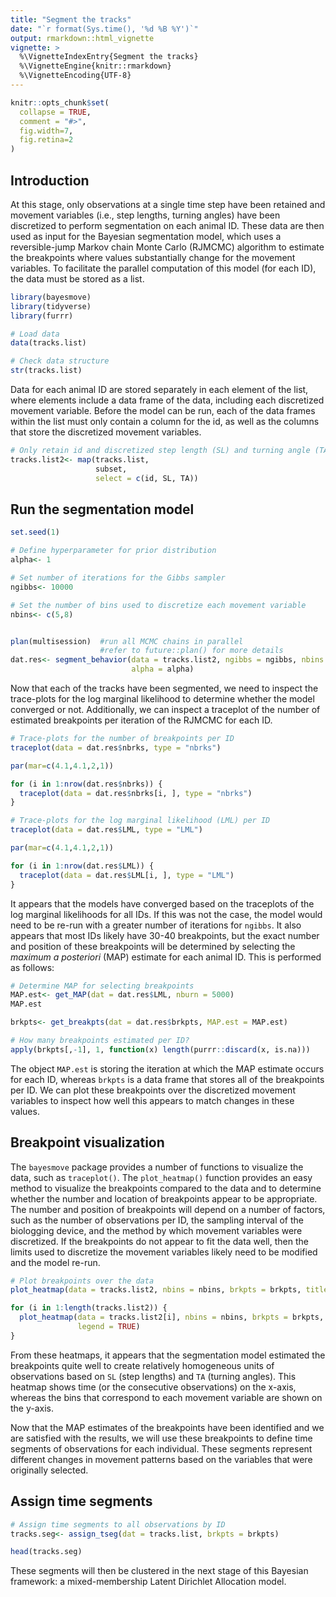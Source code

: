 ```yaml
---
title: "Segment the tracks"
date: "`r format(Sys.time(), '%d %B %Y')`"
output: rmarkdown::html_vignette
vignette: >
  %\VignetteIndexEntry{Segment the tracks}
  %\VignetteEngine{knitr::rmarkdown}
  %\VignetteEncoding{UTF-8}
---
```


```r
knitr::opts_chunk$set(
  collapse = TRUE,
  comment = "#>",
  fig.width=7,
  fig.retina=2
)
```


## Introduction

At this stage, only observations at a single time step have been retained and movement variables (i.e., step lengths, turning angles) have been discretized to perform segmentation on each animal ID. These data are then used as input for the Bayesian segmentation model, which uses a reversible-jump Markov chain Monte Carlo (RJMCMC) algorithm to estimate the breakpoints where values substantially change for the movement variables. To facilitate the parallel computation of this model (for each ID), the data must be stored as a list.


```r
library(bayesmove)
library(tidyverse)
library(furrr)

# Load data
data(tracks.list)

# Check data structure
str(tracks.list)
```


Data for each animal ID are stored separately in each element of the list, where elements include a data frame of the data, including each discretized movement variable. Before the model can be run, each of the data frames within the list must only contain a column for the id, as well as the columns that store the discretized movement variables.

```r
# Only retain id and discretized step length (SL) and turning angle (TA) columns
tracks.list2<- map(tracks.list,
                   subset,
                   select = c(id, SL, TA))
```



## Run the segmentation model

```r
set.seed(1)

# Define hyperparameter for prior distribution
alpha<- 1

# Set number of iterations for the Gibbs sampler
ngibbs<- 10000

# Set the number of bins used to discretize each movement variable
nbins<- c(5,8)


plan(multisession)  #run all MCMC chains in parallel
                    #refer to future::plan() for more details
dat.res<- segment_behavior(data = tracks.list2, ngibbs = ngibbs, nbins = nbins,
                           alpha = alpha)
```


Now that each of the tracks have been segmented, we need to inspect the trace-plots for the log marginal likelihood to determine whether the model converged or not. Additionally, we can inspect a traceplot of the number of estimated breakpoints per iteration of the RJMCMC for each ID.

```r
# Trace-plots for the number of breakpoints per ID
traceplot(data = dat.res$nbrks, type = "nbrks")
```

```r
par(mar=c(4.1,4.1,2,1))

for (i in 1:nrow(dat.res$nbrks)) {
  traceplot(data = dat.res$nbrks[i, ], type = "nbrks")
}
```


```r
# Trace-plots for the log marginal likelihood (LML) per ID
traceplot(data = dat.res$LML, type = "LML")
```

```r
par(mar=c(4.1,4.1,2,1))

for (i in 1:nrow(dat.res$LML)) {
  traceplot(data = dat.res$LML[i, ], type = "LML")
}
```


It appears that the models have converged based on the traceplots of the log marginal likelihoods for all IDs. If this was not the case, the model would need to be re-run with a greater number of iterations for `ngibbs`. It also appears that most IDs likely have 30-40 breakpoints, but the exact number and position of these breakpoints will be determined by selecting the *maximum a posteriori* (MAP) estimate for each animal ID. This is performed as follows:

```r
# Determine MAP for selecting breakpoints
MAP.est<- get_MAP(dat = dat.res$LML, nburn = 5000)
MAP.est

brkpts<- get_breakpts(dat = dat.res$brkpts, MAP.est = MAP.est)

# How many breakpoints estimated per ID?
apply(brkpts[,-1], 1, function(x) length(purrr::discard(x, is.na)))
```


The object `MAP.est` is storing the iteration at which the MAP estimate occurs for each ID, whereas `brkpts` is a data frame that stores all of the breakpoints per ID. We can plot these breakpoints over the discretized movement variables to inspect how well this appears to match changes in these values.


## Breakpoint visualization
 The `bayesmove` package provides a number of functions to visualize the data, such as `traceplot()`. The `plot_heatmap()` function provides an easy method to visualize the breakpoints compared to the data and to determine whether the number and location of breakpoints appear to be appropriate. The number and position of breakpoints will depend on a number of factors, such as the number of observations per ID, the sampling interval of the biologging device, and the method by which movement variables were discretized. If the breakpoints do not appear to fit the data well, then the limits used to discretize the movement variables likely need to be modified and the model re-run.
 
```r
# Plot breakpoints over the data
plot_heatmap(data = tracks.list2, nbins = nbins, brkpts = brkpts, title = TRUE, legend = TRUE)
```

```r
for (i in 1:length(tracks.list2)) {
  plot_heatmap(data = tracks.list2[i], nbins = nbins, brkpts = brkpts, title = TRUE,
               legend = TRUE)
}
```


From these heatmaps, it appears that the segmentation model estimated the breakpoints quite well to create relatively homogeneous units of observations based on `SL` (step lengths) and `TA` (turning angles). This heatmap shows time (or the consecutive observations) on the x-axis, whereas the bins that correspond to each movement variable are shown on the y-axis.

Now that the MAP estimates of the breakpoints have been identified and we are satisfied with the results, we will use these breakpoints to define time segments of observations for each individual. These segments represent different changes in movement patterns based on the variables that were originally selected.


## Assign time segments

```r
# Assign time segments to all observations by ID
tracks.seg<- assign_tseg(dat = tracks.list, brkpts = brkpts)

head(tracks.seg)
```


These segments will then be clustered in the next stage of this Bayesian framework: a mixed-membership Latent Dirichlet Allocation model.
